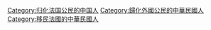[[Category:归化法国公民的中国人|Category:归化法国公民的中国人]]
[[Category:歸化外國公民的中華民國人|Category:歸化外國公民的中華民國人]]
[[Category:移民法國的中華民國人|Category:移民法國的中華民國人]]